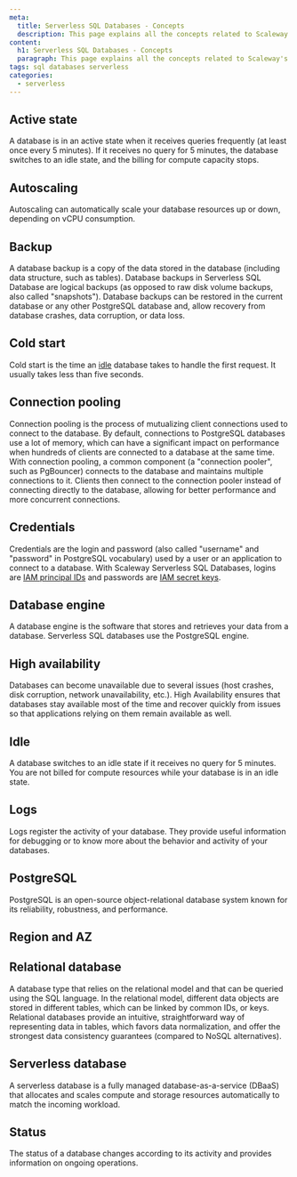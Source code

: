 ```yaml
---
meta:
  title: Serverless SQL Databases - Concepts
  description: This page explains all the concepts related to Scaleway's Serverless SQL Databases
content:
  h1: Serverless SQL Databases - Concepts
  paragraph: This page explains all the concepts related to Scaleway's Serverless SQL Databases
tags: sql databases serverless
categories:
  - serverless
---
```


## Active state

A database is in an active state when it receives queries frequently (at least once every 5 minutes). If it receives no query for 5 minutes, the database switches to an idle state, and the billing for compute capacity stops.

## Autoscaling

Autoscaling can automatically scale your database resources up or down, depending on vCPU consumption.

## Backup

A database backup is a copy of the data stored in the database (including data structure, such as tables). Database backups in Serverless SQL Database are logical backups (as opposed to raw disk volume backups, also called "snapshots"). Database backups can be restored in the current database or any other PostgreSQL database and, allow recovery from database crashes, data corruption, or data loss.

## Cold start

Cold start is the time an [idle](#idle) database takes to handle the first request. It usually takes less than five seconds.

## Connection pooling

Connection pooling is the process of mutualizing client connections used to connect to the database. By default, connections to PostgreSQL databases use a lot of memory, which can have a significant impact on performance when hundreds of clients are connected to a database at the same time. With connection pooling, a common component (a "connection pooler", such as PgBouncer) connects to the database and maintains multiple connections to it. Clients then connect to the connection pooler instead of connecting directly to the database, allowing for better performance and more concurrent connections.  

## Credentials

Credentials are the login and password (also called "username" and "password" in PostgreSQL vocabulary) used by a user or an application to connect to a database. With Scaleway Serverless SQL Databases, logins are [IAM principal IDs](/identity-and-access-management/iam/concepts/#principal) and passwords are [IAM secret keys](/identity-and-access-management/iam/concepts/#api-key).

## Database engine

A database engine is the software that stores and retrieves your data from a database. Serverless SQL databases use the PostgreSQL engine.

## High availability

Databases can become unavailable due to several issues (host crashes, disk corruption, network unavailability, etc.). High Availability ensures that databases stay available most of the time and recover quickly from issues so that applications relying on them remain available as well.

## Idle

A database switches to an idle state if it receives no query for 5 minutes. You are not billed for compute resources while your database is in an idle state.

## Logs

Logs register the activity of your database. They provide useful information for debugging or to know more about the behavior and activity of your databases.

## PostgreSQL

PostgreSQL is an open-source object-relational database system known for its reliability, robustness, and performance. 

## Region and AZ

<Macro id="region-and-az" />

## Relational database

A database type that relies on the relational model and that can be queried using the SQL language. In the relational model, different data objects are stored in different tables, which can be linked by common IDs, or keys. Relational databases provide an intuitive, straightforward way of representing data in tables, which favors data normalization, and offer the strongest data consistency guarantees (compared to NoSQL alternatives).

## Serverless database

A serverless database is a fully managed database-as-a-service (DBaaS) that allocates and scales compute and storage resources automatically to match the incoming workload.

## Status

The status of a database changes according to its activity and provides information on ongoing operations.